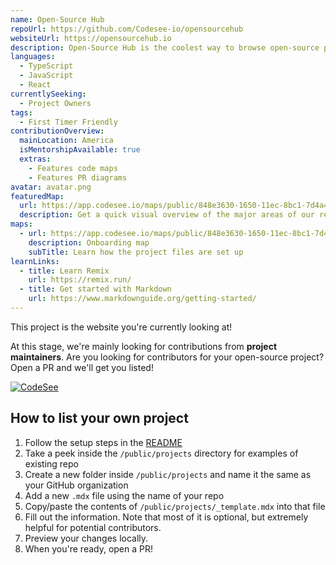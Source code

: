 ```yaml
---
name: Open-Source Hub
repoUrl: https://github.com/Codesee-io/opensourcehub
websiteUrl: https://opensourcehub.io
description: Open-Source Hub is the coolest way to browse open-source projects looking for contributors.
languages:
  - TypeScript
  - JavaScript
  - React
currentlySeeking:
  - Project Owners
tags:
  - First Timer Friendly
contributionOverview:
  mainLocation: America
  isMentorshipAvailable: true
  extras:
    - Features code maps
    - Features PR diagrams
avatar: avatar.png
featuredMap:
  url: https://app.codesee.io/maps/public/848e3630-1650-11ec-8bc1-7d4a4822cc27
  description: Get a quick visual overview of the major areas of our repo!
maps:
  - url: https://app.codesee.io/maps/public/848e3630-1650-11ec-8bc1-7d4a4822cc27
    description: Onboarding map
    subTitle: Learn how the project files are set up
learnLinks:
  - title: Learn Remix
    url: https://remix.run/
  - title: Get started with Markdown
    url: https://www.markdownguide.org/getting-started/
---
```


<Overview>

This project is the website you're currently looking at!

</Overview>

<Contributing>

At this stage, we're mainly looking for contributions from **project maintainers**. Are you looking for contributors for your open-source project? Open a PR and we'll get you listed!

[![CodeSee](https://codesee-docs.s3.amazonaws.com/badge.svg)](https://app.codesee.io/maps/public/848e3630-1650-11ec-8bc1-7d4a4822cc27)

## How to list your own project

1. Follow the setup steps in the [README](https://github.com/Codesee-io/opensourcehub#readme)
1. Take a peek inside the `/public/projects` directory for examples of existing repo
1. Create a new folder inside `/public/projects` and name it the same as your GitHub organization
1. Add a new `.mdx` file using the name of your repo
1. Copy/paste the contents of `/public/projects/_template.mdx` into that file
1. Fill out the information. Note that most of it is optional, but extremely helpful for potential contributors.
1. Preview your changes locally.
1. When you're ready, open a PR!

</Contributing>
